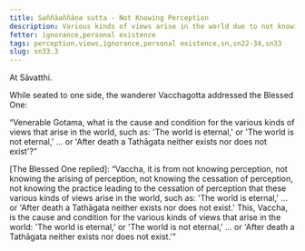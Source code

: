 ```yaml
---
title: Saññāaññāṇa sutta - Not Knowing Perception
description: Various kinds of views arise in the world due to not knowing perception, the arising of perception, the cessation of perception, and the practice leading to the cessation of perception.
fetter: ignorance,personal existence
tags: perception,views,ignorance,personal existence,sn,sn22-34,sn33
slug: sn33.3
---
```


At Sāvatthi.

While seated to one side, the wanderer Vacchagotta addressed the Blessed One:

“Venerable Gotama, what is the cause and condition for the various kinds of views that arise in the world, such as: 'The world is eternal,' or 'The world is not eternal,' ... or 'After death a Tathāgata neither exists nor does not exist'?”

[The Blessed One replied]: “Vaccha, it is from not knowing perception, not knowing the arising of perception, not knowing the cessation of perception, not knowing the practice leading to the cessation of perception that these various kinds of views arise in the world, such as: 'The world is eternal,' ... or 'After death a Tathāgata neither exists nor does not exist.' This, Vaccha, is the cause and condition for the various kinds of views that arise in the world: 'The world is eternal,' or 'The world is not eternal,' ... or 'After death a Tathāgata neither exists nor does not exist.'"